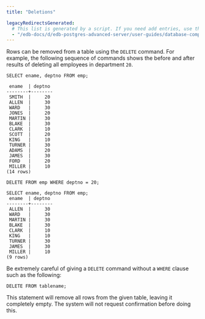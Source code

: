 ```yaml
---
title: "Deletions"

legacyRedirectsGenerated:
  # This list is generated by a script. If you need add entries, use the `legacyRedirects` key.
  - "/edb-docs/d/edb-postgres-advanced-server/user-guides/database-compatibility-for-oracle-developers-guide/13/deletions.html"
---
```


<div id="deletions" class="registered_link"></div>

Rows can be removed from a table using the `DELETE` command. For example, the following sequence of commands shows the before and after results of deleting all employees in department `20`.

```text
SELECT ename, deptno FROM emp;

 ename  | deptno
--------+--------
 SMITH  |     20
 ALLEN  |     30
 WARD   |     30
 JONES  |     20
 MARTIN |     30
 BLAKE  |     30
 CLARK  |     10
 SCOTT  |     20
 KING   |     10
 TURNER |     30
 ADAMS  |     20
 JAMES  |     30
 FORD   |     20
 MILLER |     10
(14 rows)

DELETE FROM emp WHERE deptno = 20;

SELECT ename, deptno FROM emp;
 ename  | deptno
--------+--------
 ALLEN  |     30
 WARD   |     30
 MARTIN |     30
 BLAKE  |     30
 CLARK  |     10
 KING   |     10
 TURNER |     30
 JAMES  |     30
 MILLER |     10
(9 rows)
```

Be extremely careful of giving a `DELETE` command without a `WHERE` clause such as the following:

```text
DELETE FROM tablename;
```

This statement will remove all rows from the given table, leaving it completely empty. The system will not request confirmation before doing this.
